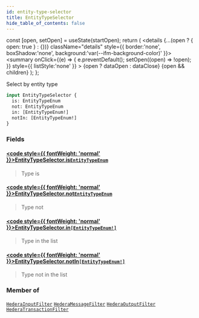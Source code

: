 ```yaml
---
id: entity-type-selector
title: EntityTypeSelector
hide_table_of_contents: false
---
```







  const [open, setOpen] = useState(startOpen);
  return (
    <details {...(open ? { open: true } : {})} className="details" style={{ border:'none', boxShadow:'none', background:'var(--ifm-background-color)' }}>
      <summary
        onClick={(e) => {
          e.preventDefault();
          setOpen((open) => !open);
        }}
        style={{ listStyle:'none' }}
      >
      {open ? dataOpen : dataClose}
      </summary>
      {open && children}
    </details>
  );
};








Select by entity type


```graphql
input EntityTypeSelector {
  is: EntityTypeEnum
  not: EntityTypeEnum
  in: [EntityTypeEnum!]
  notIn: [EntityTypeEnum!]
}
```




### Fields

#### [<code style={{ fontWeight: 'normal' }}>EntityTypeSelector.<b>is</b></code>](#)<Bullet />[`EntityTypeEnum`](/docs/v1/graphql-reference/enums/entity-type-enum) <Badge class="badge badge--secondary" text="enum"/> 
> 
> 
> Type is
> 

#### [<code style={{ fontWeight: 'normal' }}>EntityTypeSelector.<b>not</b></code>](#)<Bullet />[`EntityTypeEnum`](/docs/v1/graphql-reference/enums/entity-type-enum) <Badge class="badge badge--secondary" text="enum"/> 
> 
> 
> Type not
> 

#### [<code style={{ fontWeight: 'normal' }}>EntityTypeSelector.<b>in</b></code>](#)<Bullet />[`[EntityTypeEnum!]`](/docs/v1/graphql-reference/enums/entity-type-enum) <Badge class="badge badge--secondary" text="list"/> <Badge class="badge badge--secondary" text="enum"/> 
> 
> 
> Type in the list
> 

#### [<code style={{ fontWeight: 'normal' }}>EntityTypeSelector.<b>notIn</b></code>](#)<Bullet />[`[EntityTypeEnum!]`](/docs/v1/graphql-reference/enums/entity-type-enum) <Badge class="badge badge--secondary" text="list"/> <Badge class="badge badge--secondary" text="enum"/> 
> 
> 
> Type not in the list
> 



### Member of

[`HederaInputFilter`](/docs/v1/graphql-reference/inputs/hedera-input-filter)  <Badge class="secondary" text="input"/><Bullet />[`HederaMessageFilter`](/docs/v1/graphql-reference/inputs/hedera-message-filter)  <Badge class="secondary" text="input"/><Bullet />[`HederaOutputFilter`](/docs/v1/graphql-reference/inputs/hedera-output-filter)  <Badge class="secondary" text="input"/><Bullet />[`HederaTransactionFilter`](/docs/v1/graphql-reference/inputs/hedera-transaction-filter)  <Badge class="secondary" text="input"/>

